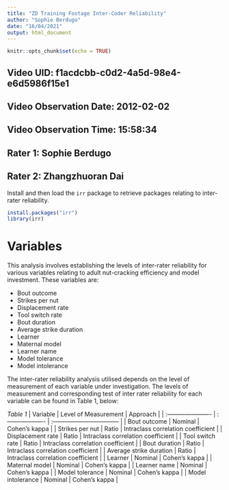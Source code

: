 ```yaml
---
title: "ZD Training Footage Inter-Coder Reliability"
author: "Sophie Berdugo"
date: "16/04/2021"
output: html_document
---
```


```r
knitr::opts_chunk$set(echo = TRUE)
```

## Video UID: f1acdcbb-c0d2-4a5d-98e4-e6d5986f15e1
## Video Observation Date: 2012-02-02 
## Video Observation Time: 15:58:34

## Rater 1: Sophie Berdugo
## Rater 2: Zhangzhuoran Dai

Install and then load the `irr` package to retrieve packages relating to inter-rater reliability.
```r
install.packages("irr")
library(irr)
```

# Variables
This analysis involves establishing the levels of inter-rater reliability for various variables relating to adult nut-cracking efficiency and model investment. These variables are:

* Bout outcome
* Strikes per nut
* Displacement rate
* Tool switch rate
* Bout duration
* Average strike duration
* Learner
* Maternal model
* Learner name
* Model tolerance
* Model intolerance

The inter-rater reliability analysis utilised depends on the level of measurement of each variable under investigation. The levels of measurement and corresponding test of inter rater reliability for each variable can be found in Table 1, below:

*Table 1*
| Variable                | Level of Measurement | Approach                           |
| :---------------------- | :------------------- | :--------------------------------- |
| Bout outcome            | Nominal              | Cohen's kappa                      |
| Strikes per nut         | Ratio                | Intraclass correlation coefficient |
| Displacement rate       | Ratio                | Intraclass correlation coefficient |
| Tool switch rate        | Ratio                | Intraclass correlation coefficient |
| Bout duration           | Ratio                | Intraclass correlation coefficient |
| Average strike duration | Ratio                | Intraclass correlation coefficient |
| Learner                 | Nominal              | Cohen's kappa                      |
| Maternal model          | Nominal              | Cohen's kappa                      |
| Learner name            | Nominal              | Cohen's kappa                      |
| Model tolerance         | Nominal              | Cohen's kappa                      |
| Model intolerance       | Nominal              | Cohen's kappa                      |
